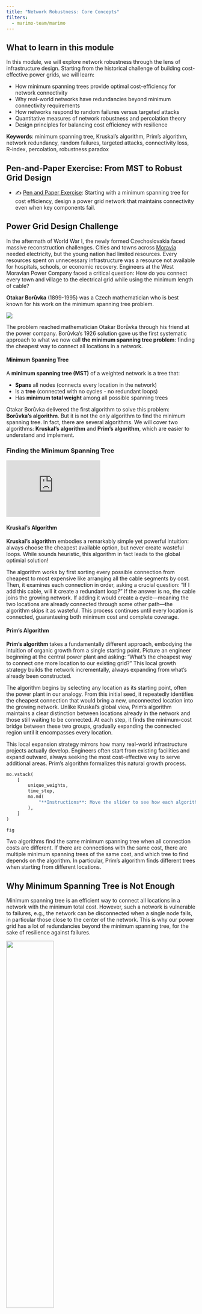 ```yaml
---
title: "Network Robustness: Core Concepts"
filters:
  - marimo-team/marimo
---
```


## What to learn in this module

In this module, we will explore network robustness through the lens of infrastructure design. Starting from the historical challenge of building cost-effective power grids, we will learn:

- How minimum spanning trees provide optimal cost-efficiency for network connectivity
- Why real-world networks have redundancies beyond minimum connectivity requirements
- How networks respond to random failures versus targeted attacks
- Quantitative measures of network robustness and percolation theory
- Design principles for balancing cost efficiency with resilience

**Keywords**: minimum spanning tree, Kruskal's algorithm, Prim's algorithm, network redundancy, random failures, targeted attacks, connectivity loss, R-index, percolation, robustness paradox

## Pen-and-Paper Exercise: From MST to Robust Grid Design

- ✍️ [Pen and Paper Exercise](./pen-and-paper/exercise.pdf): Starting with a minimum spanning tree for cost efficiency, design a power grid network that maintains connectivity even when key components fail.

## Power Grid Design Challenge

In the aftermath of World War I, the newly formed Czechoslovakia faced massive reconstruction challenges. Cities and towns across [Moravia](https://en.wikipedia.org/wiki/Moravia) needed electricity, but the young nation had limited resources. Every resources spent on unnecessary infrastructure was a resource not available for hospitals, schools, or economic recovery. Engineers at the West Moravian Power Company faced a critical question: How do you connect every town and village to the electrical grid while using the minimum length of cable?

::: {.column-margin}
**Otakar Borůvka** (1899-1995) was a Czech mathematician who is best known for his work on the minimum spanning tree problem.

![](https://upload.wikimedia.org/wikipedia/commons/thumb/e/ee/Otakar_Boruvka_1981.jpg/500px-Otakar_Boruvka_1981.jpg)
:::



The problem reached mathematician Otakar Borůvka through his friend at the power company. Borůvka's 1926 solution gave us the first systematic approach to what we now call **the minimum spanning tree problem**: finding the cheapest way to connect all locations in a network.

#### Minimum Spanning Tree

A **minimum spanning tree (MST)** of a weighted network is a tree that:

- **Spans** all nodes (connects every location in the network)
- Is a **tree** (connected with no cycles - no redundant loops)
- Has **minimum total weight** among all possible spanning trees

Otakar Borůvka delivered the first algorithm to solve this problem: **Borůvka's algorithm**. But it is not the only algorithm to find the minimum spanning tree.
In fact, there are several algorithms. We will cover two algorithms: **Kruskal's algorithm** and **Prim's algorithm**, which are easier to understand and implement.

### Finding the Minimum Spanning Tree

::: {.column-margin}
<iframe width="250" height="150" src="https://www.youtube.com/embed/8i2XsxU-VL4?si=UGZH5hgy09Jhsjru" title="YouTube video player" frameborder="0" allow="accelerometer; autoplay; clipboard-write; encrypted-media; gyroscope; picture-in-picture; web-share" referrerpolicy="strict-origin-when-cross-origin" allowfullscreen></iframe>

:::

#### Kruskal's Algorithm

**Kruskal's algorithm** embodies a remarkably simple yet powerful intuition: always choose the cheapest available option, but never create wasteful loops. While sounds heuristic, this algorithm in fact leads to the global optimial solution!

The algorithm works by first sorting every possible connection from cheapest to most expensive like arranging all the cable segments by cost. Then, it examines each connection in order, asking a crucial question: "If I add this cable, will it create a redundant loop?" If the answer is no, the cable joins the growing network. If adding it would create a cycle---meaning the two locations are already connected through some other path---the algorithm skips it as wasteful. This process continues until every location is connected, guaranteeing both minimum cost and complete coverage.

#### Prim's Algorithm

**Prim's algorithm** takes a fundamentally different approach, embodying the intuition of organic growth from a single starting point. Picture an engineer beginning at the central power plant and asking: "What's the cheapest way to connect one more location to our existing grid?" This local growth strategy builds the network incrementally, always expanding from what's already been constructed.

The algorithm begins by selecting any location as its starting point, often the power plant in our analogy. From this initial seed, it repeatedly identifies the cheapest connection that would bring a new, unconnected location into the growing network. Unlike Kruskal's global view, Prim's algorithm maintains a clear distinction between locations already in the network and those still waiting to be connected. At each step, it finds the minimum-cost bridge between these two groups, gradually expanding the connected region until it encompasses every location.

This local expansion strategy mirrors how many real-world infrastructure projects actually develop. Engineers often start from existing facilities and expand outward, always seeking the most cost-effective way to serve additional areas. Prim's algorithm formalizes this natural growth process.

```python {.marimo}
mo.vstack(
    [
        unique_weights,
        time_step,
        mo.md(
            "**Instructions**: Move the slider to see how each algorithm builds the MST step by step."
        ),
    ]
)
```

```python {.marimo}
fig
```




::: {.callout-note}

Two algorithms find the same minimum spanning tree when all connection costs are different. If there are connections with the same cost, there are multiple minimum spanning trees of the same cost, and which tree to find depends on the algorithm. In particular, Prim's algorithm finds different trees when starting from different locations.

:::



## Why Minimum Spanning Tree is Not Enough

Minimum spanning tree is an efficient way to connect all locations in a network with the minimum total cost. However, such a network is vulnerable to failures, e.g., the network can be disconnected when a single node fails, in particular those close to the center of the network. This is why our power grid has a lot of redundancies beyond the minimum spanning tree, for the sake of resilience against failures.


::: {#fig-us-powe-grid}

![](https://www.geni.org/globalenergy/library/national_energy_grid/united-states-of-america/graphics/UnitedStatesPowerGrid.jpg){width=50%}

This is the power grid of the United States.

:::

### Measuring Network Damage

Not every failure is equal. Some failures are more damaging than others. For example, removing somee nodes in a grid network can be catastrophic, while removing other nodes can be more tolerable.

While there can be many metrics to quantify network damage, we will focus on a purely topological metric: the fraction of nodes remaining in the largest connected component after removal.

$$
\text{Connectivity} = \frac{\text{Size of largest component after removal}}{\text{Original network size}}
$$

![](../figs/single-node-failure.jpg){#fig-single-node-failure fig-alt="The impact of removing a single node varies based on which node is removed."}

The **robustness profile** plots connectivity against the fraction of nodes removed, revealing how networks fragment. Crucially, the shape of this profile depends entirely on the **order** in which nodes are removed - random removal creates one pattern, while strategic targeting creates dramatically different patterns.

![](../figs/robustness-profile.jpg){#fig-multiple-node-failure fig-alt="Robustness profile of a network for a sequential failure of nodes."}

To compare networks with a single metric, we use the **R-index** - the area under this curve:

$$
R = \frac{1}{N} \sum_{k=1}^{N-1} y_k
$$

The robustness index is a measure of how robust a network is to under a sequential failure of nodes. The higher the R-index, the more robust the network is.

Networks can exhibit different robustness profiles under different attack strategies. One form of an attack is a **random failure**, where nodes are removed randomly. Another form of an attack is a **targeted attack**, where nodes are removed strategically.

Random failures are like earthquakes or equipment malfunctions; they strike unpredictably. In power grids, generators might fail due to technical problems. In computer networks, servers might crash randomly.

Even if a network survives random failures beautifully, it might crumble under **targeted attacks**. Adversaries strategically choose which nodes to attack for maximum damage. The most intuitive strategy targets **high-degree nodes** (hubs) first, i.e., like targeting the busiest airports to disrupt air travel.

::: {.column-margin}
The asymmetry between random failures and targeted attacks is one of the most counterintuitive discoveries in network science. A network that seems robust can have hidden vulnerabilities that smart adversaries can exploit.
:::

## Theoretical Framework for Network Robustness

To understand these patterns mathematically, we can view network attacks as the **reverse process of percolation**. **Percolation theory** studies phase transitions in connectivity by asking: as we randomly add nodes to a grid, when does a giant connected component emerge? Network robustness asks the opposite: as we remove nodes, when does the giant component disappear?

::: {.column-margin}
Percolation theory originated in physics to understand how liquids flow through porous materials. The same mathematics explains how networks fragment under node removal - a beautiful example of how physics concepts illuminate network behavior.
:::

```python {.marimo}
p_slider
```

```python {.marimo}
percolation_visualization()
```

::: {.column-margin}
**Percolation vs. Robustness: Two Sides of the Same Coin**

Percolation theory asks: *"Starting from isolation, how many nodes must we connect to form a giant component?"* - increasing connectivity from $p = 0$ to $p = 1$.

Robustness analysis asks: *"Starting from full connectivity, how many nodes must we remove to fragment the network?"* - decreasing connectivity from $p = 1$ to $p = 0$.

These are mathematically equivalent processes, just viewed in opposite directions along the same connectivity parameter.
:::

### The Phase Transition

Imagine a grid where each square randomly becomes a "puddle" with probability $p$. As $p$ increases, something dramatic happens - suddenly, a giant puddle spanning the entire grid appears! This **phase transition** occurs at a critical probability $p_c$. Crucially, the exact timing doesn't matter; only the fraction of nodes present or removed determines connectivity.

```python {.marimo}
p_slider
```

```python {.marimo}
phase_transition_plot()
```


### The Molloy-Reed Criterion

For networks with arbitrary degree distributions, the **Molloy-Reed criterion** determines whether a **giant component** exists - that is, whether the network contains a single large connected component that includes most of the nodes:

$$
\kappa = \frac{\langle k^2 \rangle}{\langle k \rangle} > 2
$$

where $\langle k \rangle$ is the average degree and $\langle k^2 \rangle$ is the average of squared degrees. The ratio $\kappa$ measures **degree heterogeneity** - networks with hubs have high $\kappa$, while degree homogeneous networks have low $\kappa$. When $\kappa > 2$, a giant component forms that dominates the network connectivity. See the Appendix for the proof of the Molloy-Reed criterion.

The Molloy-Reed criterion is a powerful tool to predict the existence of a giant component in a network and allows us to find the critical fraction of nodes that must be **removed** to break the network. This critial fraction depends on the strategy of the attack, along with the degree distribution. For simplicity, let us restrict ourselves into the random failures. For the random failure case, the critical fraction is given by:

$$
f_c = 1 - \frac{1}{\kappa - 1}
$$

The value of $\kappa$ depends on the degree distribution, and below, we showcase two examples of degree distributions.

#### Degree homogeneous network

In case of a degree homogeneous network like a random network considered in the exercise above, the critical fraction is given by:

$$
f_c = 1 - \frac{1}{\langle k \rangle}
$$

given that $\langle k^2 \rangle = \langle k \rangle^2$ and thus $\kappa = \langle k \rangle$. This suggests that the threshold is determined by the average degree $\langle k \rangle$. A large $\langle k \rangle$ results in a larger $f_c$, meaning that the network is more robust against random failures.


#### Degree heterogeneous network

Most real-world networks are degree heterogeneous, i.e., the degree distribution $P(k) \sim k^{-\gamma}$ follows a power law (called *scale-free* network).
The power-law degree distribution has infinite second moment, i.e., $\langle k^2 \rangle = \infty$ and thus $f_c = 1.0$, which means that all nodes must be removed to break the network into disconnected components.
This is the case where the number of nodes is infinite (i.e., so that a node has a very large degree for the degree distribution to be a valid power law). When restricting the maximum degree to be finite, the critical fraction is given by:

$$
f_c =
\begin{cases}
1 - \dfrac{1}{\frac{\gamma-2}{3-\gamma} k_{\text{min}} ^{\gamma-2} k_{\text{max}}^{3-\gamma} -1} & \text{if } 2 < \gamma < 3 \\
1 - \dfrac{1}{\frac{\gamma-2}{\gamma-3} k_{\text{min}} - 1} & \text{if } \gamma > 3 \\
\end{cases}
$$

where $k_{\text{min}}$ and $k_{\text{max}}$ are the minimum and maximum degree, respectively.
The variable $\gamma$ is the exponent of the power law degree distribution, controlling the degree heterogeneity, where a lower $\gamma$ results in a more degree heterogeneous network.

- For regime $2 < \gamma < 3$, the critical threshold $f_c$ is determined by the extreme values of the degree distribution, $k_{\text{min}}$ and $k_{\text{max}}$.
And $f_c \rightarrow 1$ when the maximum degree $k_{\text{max}} \in [k_{\text{min}}, N-1]$ increases.
Notably, in this regime, the maximum degree $k_{\text{max}}$ increases as the network size $N$ increases, and this makes $f_c \rightarrow 1$.

- For regime $\gamma > 3$, the critical threshold $f_c$ is influenced by the minimum degree $k_{\text{min}}$. In contrast to $k_{\text{max}}$, $k_{\text{min}}$ remains constant as the network size $N$ grows. Consequently, the network disintegrates when a finite fraction of its nodes are removed.

```python {.marimo}
chart_fc
```


### Robustness Under Attack

While scale-free networks show remarkable robustness against random failures, they exhibit a fundamental vulnerability to targeted attacks that deliberately target high-degree nodes (hubs). This asymmetry reveals the "Achilles' heel" property of complex networks, where the same structural features that provide robustness against random failures create critical vulnerabilities to strategic attacks.

Rather than removing nodes randomly, an adversary with knowledge of the network structure can systematically remove the highest-degree nodes first, followed by the next highest-degree nodes, and so on. Under this targeted hub removal strategy, scale-free networks fragment rapidly and dramatically. The critical threshold for attacks, $f_c^{\text{attack}}$, is dramatically lower than for random failures. While random failures require $f_c^{\text{random}} \approx 1$ (nearly all nodes must be removed), targeted attacks need only $f_c^{\text{attack}} \ll 1$ (a small fraction of hubs) to fragment the network.

To understand how networks fragment under targeted attacks, we must consider two key effects that occur when the highest-degree nodes are systematically removed. First, the removal of hub nodes changes the maximum degree of the remaining network from $k_{\max}$ to a new lower value $k'_{\max}$. Second, since these removed hubs had many connections, their elimination also removes many links from the network, effectively changing the degree distribution of the surviving nodes.

The mathematical analysis of this process relies on mapping the attack problem back to the random failure framework through careful accounting of these structural changes. When we remove an $f$ fraction of the highest-degree nodes in a scale-free network, the new maximum degree becomes $k'_{\max} = k_{\min} f^{1/(1-\gamma)}$, where the power-law exponent $\gamma$ determines how rapidly the degree sequence declines.

For scale-free networks with degree exponent $\gamma$, the critical attack threshold $f_c$ satisfies:

$$
f_c^{\frac{2-\gamma}{1-\gamma}} = \frac{2 + 2^{-\gamma}}{3-\gamma} k_{\min} \left(f_c^{\frac{3-\gamma}{1-\gamma}} - 1\right)
$$

The fractional exponents $(2-\gamma)/(1-\gamma)$ and $(3-\gamma)/(1-\gamma)$ arise from the power-law degree distribution and determine how quickly the network fragments as hubs are removed. For networks with $\gamma < 3$ (highly heterogeneous degree distributions), these exponents are negative, leading to extremely small values of $f_c$, i.e., meaning just a tiny fraction of hub removal can destroy network connectivity.

This vulnerability has profound real-world implications across multiple domains. Power grids invest heavily in protecting major substations and transmission hubs because their failure could cascade throughout the system. Internet infrastructure includes hub redundancy and protection protocols to maintain connectivity when major routing nodes are compromised. Transportation networks maintain backup routes and alternative pathways when major airports or train stations fail. Even biological systems have evolved protective mechanisms for critical proteins that serve as hubs in cellular networks.

The robustness paradox demonstrates that no single network structure can be optimal against all types of failures. There's always a fundamental trade-off between efficiency, which naturally favors hub-based architectures for optimal resource distribution, and security, which requires redundancy and distributed connectivity to prevent catastrophic failures from targeted attacks.

## Design Principles for Robust Networks

How do we design networks that resist both random failures and targeted attacks? Key principles include:

1. **Balanced Degree Distribution**: Avoid both extreme homogeneity and extreme hub concentration
2. **Multiple Redundant Pathways**: Ensure removing any single node doesn't isolate large portions
3. **Strategic Hub Protection**: In hub-based networks, invest heavily in protecting critical nodes
4. **Hierarchical Design**: Combine local clusters with hub connections and redundant backbones
5. **Adaptive Responses**: Design systems that can reconfigure when attacks are detected

These strategies reflect lessons learned from our historical power grid challenge: moving beyond the minimum spanning tree to create networks that balance efficiency with resilience.


<!--
========================================
Code for the interactive visualizations
========================================
-->


```python {.marimo}
import marimo as mo
import matplotlib.pyplot as plt
import pandas as pd
import numpy as np
from scipy.ndimage import label
from matplotlib.colors import ListedColormap
from scipy.sparse import csr_matrix
from scipy.sparse.csgraph import connected_components

```

```python {.marimo}
# Control for edge weight uniqueness
unique_weights = mo.ui.checkbox(
    label="Use unique edge weights (when unchecked, some edges have same weight)",
    value=True,
)

# Time step slider - fixed to accommodate MST (max 6 edges for 7 nodes)
time_step = mo.ui.slider(
    start=0,
    stop=6,  # Fixed max for power grid (7 nodes = 6 MST edges)
    step=1,
    value=6,  # Start at final state
    label="Algorithm Time Step (0=start, 6=complete MST)",
)
```

```python {.marimo}
def create_power_grid_graph(use_unique_weights=True):
    """Create power grid graph with nodes and edges"""

    # Define nodes with positions
    nodes = {
        "A": (0, 1),
        "B": (1, 2),
        "C": (1, 0),
        "D": (2, 2.5),
        "E": (2, 1.5),
        "F": (2, 0.5),
        "G": (2, -0.5),
    }

    if use_unique_weights:
        # All weights are unique
        edges = [
            ("A", "B", 8),
            ("A", "C", 12),
            ("B", "D", 5),
            ("B", "E", 7),
            ("C", "F", 6),
            ("C", "G", 4),
            ("D", "E", 3),
            ("E", "F", 9),
            ("F", "G", 2),
            ("D", "C", 11),
        ]
    else:
        # Some weights are the same - multiple MSTs possible
        edges = [
            ("A", "B", 8),
            ("A", "C", 12),
            ("B", "D", 5),
            ("B", "E", 7),
            ("C", "F", 6),
            ("C", "G", 4),
            ("D", "E", 3),
            ("E", "F", 11),
            ("F", "G", 2),
            ("D", "C", 11),
        ]

    return nodes, edges


# Create the graph based on current setting
nodes, edges = create_power_grid_graph(unique_weights.value)

def kruskal_algorithm(nodes_dict, edges_list):
    """Kruskal's algorithm implementation without networkx"""

    # Step 1: Sort edges by weight (global perspective)
    sorted_edges = sorted(edges_list, key=lambda x: x[2])

    # Initialize Union-Find data structure
    parent = {}
    rank = {}

    # Initialize all nodes in Union-Find
    for node in nodes_dict:
        parent[node] = node
        rank[node] = 0

    def find(x):
        if parent[x] != x:
            parent[x] = find(parent[x])
        return parent[x]

    def union(x, y):
        px, py = find(x), find(y)
        if px == py:
            return False
        if rank[px] < rank[py]:
            px, py = py, px
        parent[py] = px
        if rank[px] == rank[py]:
            rank[px] += 1
        return True

    mst_edges = []
    steps = []

    for u, v, weight in sorted_edges:
        if union(u, v):
            mst_edges.append((u, v, weight))
            steps.append(
                {
                    "edge": (u, v),
                    "weight": weight,
                    "action": "added",
                    "reason": f"Connects {u} and {v} without creating cycle",
                }
            )

        # Continue until we have a spanning tree OR all edges are processed
        if len(mst_edges) == len(nodes_dict) - 1:
            break

    return mst_edges, steps


def prim_algorithm(nodes_dict, edges_list, start_node="A"):
    """Prim's algorithm implementation without networkx"""

    # Create adjacency list
    adj = {node: [] for node in nodes_dict}
    for u, v, weight in edges_list:
        adj[u].append((v, weight))
        adj[v].append((u, weight))

    visited = {start_node}
    mst_edges = []
    steps = []

    steps.append(
        {
            "node": start_node,
            "action": "start",
            "reason": f"Starting from {start_node}",
        }
    )

    while len(visited) < len(nodes_dict):
        min_weight = float("inf")
        min_edge = None

        # Find cheapest edge from visited to unvisited nodes
        for node in visited:
            for neighbor, weight in adj[node]:
                if neighbor not in visited and weight < min_weight:
                    min_weight = weight
                    min_edge = (node, neighbor, weight)

        if min_edge:
            u, v, weight = min_edge
            visited.add(v)
            mst_edges.append((u, v, weight))
            steps.append(
                {
                    "edge": (u, v),
                    "weight": weight,
                    "action": "added",
                    "reason": f"Cheapest connection from visited set to {v}",
                }
            )

    return mst_edges, steps


# Run both algorithms
kruskal_mst, kruskal_steps = kruskal_algorithm(nodes, edges)
prim_mst, prim_steps = prim_algorithm(nodes, edges)

# Calculate total weights
kruskal_weight = sum(w for _, _, w in kruskal_mst)
prim_weight = sum(w for _, _, w in prim_mst)

# Display algorithm results with current step information
weight_match = "✅ Same" if kruskal_weight == prim_weight else "❌ Different"

# Get current step information
current_step = time_step.value
max_steps = len([s for s in kruskal_steps if s["action"] == "added"])
```

```python {.marimo}
def visualize_both_algorithms():
    """Create side-by-side visualization of both algorithms with time step control"""

    fig, (ax1, ax2) = plt.subplots(1, 2, figsize=(16, 8))

    # Get edges to show up to current time step for each algorithm
    current_step = time_step.value

    # For Kruskal: edges added in order they appear in steps
    kruskal_edges_to_show = []
    for i, step in enumerate(kruskal_steps):
        if i >= current_step:
            break
        if step["action"] == "added":
            u, v = step["edge"]
            weight = step["weight"]
            kruskal_edges_to_show.append((u, v, weight))

    # For Prim: edges added in order they appear in steps
    prim_edges_to_show = []
    for i, step in enumerate(prim_steps[1:], 1):  # Skip the 'start' step
        if i > current_step:
            break
        if step["action"] == "added":
            u, v = step["edge"]
            weight = step["weight"]
            prim_edges_to_show.append((u, v, weight))

    algorithms = [
        (ax1, "Kruskal's Algorithm", kruskal_edges_to_show),
        (ax2, "Prim's Algorithm", prim_edges_to_show),
    ]

    for ax, title, edges_to_show in algorithms:
        ax.clear()
        ax.set_facecolor("white")

        # Draw all possible edges - dashed for unconnected
        mst_edge_set = set((u, v) for u, v, _ in edges_to_show) | set(
            (v, u) for u, v, _ in edges_to_show
        )

        for u, v, weight in edges:
            x1, y1 = nodes[u]
            x2, y2 = nodes[v]

            if (u, v) in mst_edge_set or (v, u) in mst_edge_set:
                # MST edge - solid black line
                ax.plot(
                    [x1, x2],
                    [y1, y2],
                    "black",
                    linewidth=3,
                    solid_capstyle="round",
                )
            else:
                # Non-MST edge - dashed grey line
                ax.plot(
                    [x1, x2],
                    [y1, y2],
                    "grey",
                    linewidth=2,
                    linestyle="--",
                    alpha=0.7,
                )

            # Add edge weight labels with larger font
            mid_x, mid_y = (x1 + x2) / 2, (y1 + y2) / 2
            ax.text(
                mid_x,
                mid_y,
                str(weight),
                fontsize=20,
                bbox=dict(
                    boxstyle="round,pad=0.2", facecolor="white", alpha=0.9
                ),
                ha="center",
                va="center",
                fontweight="bold",
            )

        # Draw nodes - color based on connection status
        connected_nodes = set()
        if "Prim" in title:
            # For Prim, start with node A always connected
            connected_nodes.add("A")
            for u, v, _ in edges_to_show:
                connected_nodes.add(u)
                connected_nodes.add(v)
        else:
            # For Kruskal, find all nodes in connected components
            if edges_to_show:
                # Build Union-Find to determine connected components
                parent = {node: node for node in nodes}

                def find_root(x):
                    if parent[x] != x:
                        parent[x] = find_root(parent[x])
                    return parent[x]

                def union_nodes(x, y):
                    px, py = find_root(x), find_root(y)
                    if px != py:
                        parent[py] = px

                # Apply edges to build connected components
                for u, v, _ in edges_to_show:
                    union_nodes(u, v)

                # Find all nodes connected to any component that has edges
                connected_roots = set()
                for u, v, _ in edges_to_show:
                    connected_roots.add(find_root(u))
                    connected_roots.add(find_root(v))

                for node in nodes:
                    if find_root(node) in connected_roots:
                        connected_nodes.add(node)

        for node, (x, y) in nodes.items():
            color = (
                "#f5cbcc" if node in connected_nodes else "#d0e2f3"
            )  # light red : light blue
            # Draw larger circle with black border
            circle = plt.Circle((x, y), 0.15, color=color, zorder=5)
            ax.add_patch(circle)
            # Add black border
            border_circle = plt.Circle(
                (x, y),
                0.15,
                fill=False,
                edgecolor="black",
                linewidth=2,
                zorder=6,
            )
            ax.add_patch(border_circle)
            # Larger text
            ax.text(
                x,
                y,
                node,
                ha="center",
                va="center",
                fontsize=20,
                fontweight="bold",
                zorder=7,
            )

        # Clean title
        ax.set_title(title, fontsize=22, fontweight="bold", pad=20)
        ax.set_aspect("equal")
        ax.axis("off")

        # Set axis limits with padding
        x_coords = [x for x, y in nodes.values()]
        y_coords = [y for x, y in nodes.values()]
        ax.set_xlim(min(x_coords) - 0.3, max(x_coords) + 0.3)
        ax.set_ylim(min(y_coords) - 0.3, max(y_coords) + 0.3)

    plt.tight_layout()
    return fig


# Create and display the visualization
fig = visualize_both_algorithms()
```



<!---
Code for the percolation visualization
--->


```python {.marimo}
# Create a slider to control the puddle probability
p_slider = mo.ui.slider(
    start=0.0,
    stop=1.0,
    step=0.01,
    value=0.5,
    label="Puddle Probability (p)"
)
```


```python {.marimo}
np.random.seed(42)  # For reproducible results during demo
# Grid parameters
grid_size = 50
S = np.random.random((grid_size, grid_size))

def percolation_visualization():

    # Generate the percolation grid based on slider value
    np.random.seed(42)  # For reproducible results during demo
    grid = S < p_slider.value

    # Find connected components (puddles that touch each other)
    labeled_array, num_features = label(grid)

    # Find the largest connected component
    if num_features > 0:
        sizes = [(labeled_array == i).sum() for i in range(1, num_features + 1)]
        largest_size = max(sizes)
        largest_fraction = largest_size / (grid_size * grid_size)
    else:
        largest_size = 0
        largest_fraction = 0.0

    # Create visualization
    plt.figure(figsize=(8, 8))

    # Create a display grid that shows largest component in red
    display_grid = np.zeros_like(grid, dtype=int)

    # Find the largest component
    if num_features > 0:
        # Find which label corresponds to the largest component
        largest_label = np.argmax(sizes) + 1  # +1 because labels start from 1

        # Set display values: 0=white, 1=blue (small components), 2=red (largest component)
        display_grid[grid] = 1  # All puddles start as blue
        display_grid[labeled_array == largest_label] = 2  # Largest component in red

    # Create custom colormap: white for empty, blue for small components, red for largest
    colors = ['white', '#4472C4', '#E74C3C']  # white, blue, red
    cmap = ListedColormap(colors)

    # Plot the grid
    ax = plt.imshow(display_grid, cmap=cmap, interpolation='nearest')

    # Styling
    plt.title(f'Percolation Grid (p = {p_slider.value:.2f})\n'
              f'Largest Component (Red): {largest_size} squares '
              f'({largest_fraction:.1%} of grid)',
              fontsize=14, pad=20)
    plt.xlabel('Grid Position')
    plt.ylabel('Grid Position')

    # Add grid lines for clarity
    plt.xticks(np.arange(-0.5, grid_size, 10), minor=True)
    plt.yticks(np.arange(-0.5, grid_size, 10), minor=True)
    plt.grid(which='minor', color='gray', linestyle='-', alpha=0.3)
    plt.tick_params(which='minor', size=0)

    # Add a legend
    from matplotlib.patches import Patch
    legend_elements = [
        Patch(facecolor='white', edgecolor='black', label='Empty'),
        Patch(facecolor='#4472C4', label='Small Components'),
        Patch(facecolor='#E74C3C', label='Largest Component')
    ]
    plt.legend(handles=legend_elements, loc='upper right', bbox_to_anchor=(1.15, 1))

    # Return the plot
    return ax
```

```python {.marimo}
# Generate data for the phase transition plot
prob_values = np.linspace(0, 1, 100)
component_fractions = []

#grid_size_phase = 50  # Use smaller grid for faster computation

# Calculate largest component size for different probabilities
np.random.seed(42)  # Fixed seed for consistent results
#S = np.random.random((grid_size_phase, grid_size_phase))
for prob in prob_values:
    # Generate random grid
    phase_grid = S < prob

    # Find connected components
    labeled_phase, num_phase = label(phase_grid)

    if num_phase > 0:
        phase_sizes = [(labeled_phase == i).sum() for i in range(1, num_phase + 1)]
        largest_phase = max(phase_sizes) / (grid_size * grid_size)
    else:
        largest_phase = 0.0

    component_fractions.append(largest_phase)
```

```python {.marimo}
def phase_transition_plot():
    # Create the phase transition plot
    plt.figure(figsize=(8, 6))

    # Plot the phase transition curve
    plt.plot(prob_values, component_fractions, 'b-', linewidth=2,
             label='Largest Component Size')

    # Highlight current probability
    current_idx = int(p_slider.value * 99)  # Convert to index
    plt.plot(p_slider.value, component_fractions[current_idx],
             'ro', markersize=10, label=f'Current p = {p_slider.value:.2f}')

    # Mark approximate critical point (for 2D lattice, pc ≈ 0.593)
    critical_p = 0.593
    plt.axvline(x=critical_p, color='gray', linestyle='--', alpha=0.7,
                label=f'Critical point (p_c ≈ {critical_p})')

    # Styling
    plt.xlabel('Probability (p)', fontsize=12)
    plt.ylabel('Fraction of Grid in Largest Component', fontsize=12)
    plt.title('Percolation Phase Transition', fontsize=14)
    plt.grid(True, alpha=0.3)
    plt.legend(frameon=False)
    plt.xlim(0, 1)
    plt.ylim(0, 1)

    # Add phase labels
    plt.text(0.2, 0.2, 'Disconnected\nPhase', fontsize=15, ha='center',
             bbox=dict(boxstyle='round', facecolor='lightblue', alpha=0.7))
    plt.text(0.8, 0.2, 'Connected\nPhase', fontsize=15, ha='center',
             bbox=dict(boxstyle='round', facecolor='#f5cbcc', alpha=0.7))

    return plt.gca()
```


<!--
Code for the f_c plot
-->

```python {.marimo}
def compute_fc_powerlaw(gamma, k_min, k_max):
    """
    Compute the critical fraction f_c for a power-law degree distribution.

    Parameters
    ----------
    gamma : float
        Exponent of the power-law degree distribution.
    k_min : float
        Minimum degree in the network.
    k_max : float
        Maximum degree in the network.

    Returns
    -------
    f_c : float
        Critical fraction of nodes that must be removed to break the network.
    """
    if gamma > 3:
        denom = (gamma - 2) / (gamma - 3) * k_min - 1
        if denom == 0:
            return 1.0
        f_c = 1 - 1 / denom
    elif 2 < gamma < 3:
        denom = (gamma - 2) / (3-gamma) * (k_min ** (gamma - 2)) * (k_max ** (3 - gamma)) - 1
        if denom == 0:
            return 1.0
        f_c = 1 - 1 / denom
    else:
        raise ValueError("gamma must be > 2 for a giant component to exist.")
    return f_c
```


```python {.marimo}
import altair as alt

kmax_values = np.arange(50, 1000, 20)
gammas = [2.1, 2.5, 2.9]
gamma_labels = {2.1: "gamma = 2.1", 2.5: "gamma = 2.5", 2.9: "gamma = 2.9"}
colors = {2.1: "red", 2.5: "blue", 2.9: "orange"}
linestyles = {2.1: "solid", 2.5: "dashed", 2.9: "dashed"}

# Prepare data for Altair
data = []
for gamma in gammas:
    for kmax in kmax_values:
        fc = compute_fc_powerlaw(gamma, 1, kmax)
        data.append({
            "Maximum degree": kmax,
            "Critical fraction": fc,
            "gamma": gamma_labels[gamma],
            "color": colors[gamma],
            "linestyle": linestyles[gamma]
        })

df = pd.DataFrame(data)

# Altair plot

# Find the minimum y value (critical fraction) in the data
min_fc = df["Critical fraction"].min()

chart_fc = alt.Chart(df).mark_line().encode(
    x=alt.X(
        "Maximum degree:Q",
        title="Maximum degree",
        axis=alt.Axis(titleFontSize=18, labelFontSize=14)
    ),
    y=alt.Y(
        "Critical fraction:Q",
        title="$f_c$",
        scale=alt.Scale(domain=[min_fc, 1.0]),
        axis=alt.Axis(titleFontSize=18, labelFontSize=14)
    ),
    color=alt.Color(
        "gamma:N",
        scale=alt.Scale(domain=list(gamma_labels.values()), range=[colors[g] for g in gammas]),
        legend=alt.Legend(title="gamma", titleFontSize=16, labelFontSize=14)
    ),
    strokeDash=alt.StrokeDash(
        "gamma:N",
        scale=alt.Scale(domain=list(gamma_labels.values()), range=[[], [5,5], [5,5]]),
        legend=None
    )
).properties(
    width=300,
    height=300,
    title=alt.TitleParams(
        text="Critical Fraction (k_min = 1)",
        fontSize=20
    )
)
```

## References

1. **Borůvka, O.** (1926). O jistém problému minimálním [About a certain minimal problem]. *Práce Moravské Přírodovědecké Společnosti*, 3, 37-58. [Original work on minimum spanning trees]

2. **Molloy, M., & Reed, B.** (1995). A critical point for random graphs with a given degree sequence. *Random Structures & Algorithms*, 6(2-3), 161-180. [Molloy-Reed criterion]

3. **Albert, R., Jeong, H., & Barabási, A. L.** (2000). Error and attack tolerance of complex networks. *Nature*, 406(6794), 378-382. [Seminal paper on network robustness and the "Achilles' heel" property]

4. **Cohen, R., Erez, K., ben-Avraham, D., & Havlin, S.** (2000). Resilience of the Internet to random breakdowns. *Physical Review Letters*, 85(21), 4626-4629. [Mathematical framework for random failures]

5. **Cohen, R., Erez, K., ben-Avraham, D., & Havlin, S.** (2001). Breakdown of the Internet under intentional attack. *Physical Review Letters*, 86(16), 3682-3685. [Mathematical analysis of targeted attacks]

6. **Callaway, D. S., Newman, M. E., Strogatz, S. H., & Watts, D. J.** (2000). Network robustness and fragility: Percolation on random graphs. *Physical Review Letters*, 85(25), 5468-5471. [Percolation theory approach to network robustness]

7. **Cohen, R., & Havlin, S.** (2010). *Complex Networks: Structure, Robustness and Function*. Cambridge University Press. [Comprehensive treatment of network robustness theory]

8. **Newman, M. E. J.** (2018). *Networks*. Oxford University Press. [Modern textbook covering network robustness and percolation]